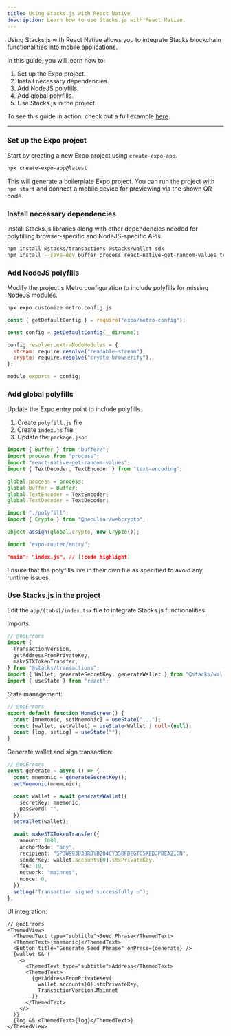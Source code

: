 ```yaml
---
title: Using Stacks.js with React Native
description: Learn how to use Stacks.js with React Native.
---
```






Using Stacks.js with React Native allows you to integrate Stacks blockchain functionalities into mobile applications.

In this guide, you will learn how to:

1. Set up the Expo project.
2. Install necessary dependencies.
3. Add NodeJS polyfills.
4. Add global polyfills.
5. Use Stacks.js in the project.

<Callout>To see this guide in action, check out a full example [here](https://github.com/hirosystems/stacks.js-react-native-expo-51).</Callout>

---

### Set up the Expo project

Start by creating a new Expo project using `create-expo-app`.

```bash title="Terminal"
npx create-expo-app@latest
```

This will generate a boilerplate Expo project. You can run the project with `npm start` and connect a mobile device for previewing via the shown QR code.

### Install necessary dependencies

Install Stacks.js libraries along with other dependencies needed for polyfilling browser-specific and NodeJS-specific APIs.

```bash title="Terminal"
npm install @stacks/transactions @stacks/wallet-sdk
npm install --save-dev buffer process react-native-get-random-values text-encoding readable-stream crypto-browserify @peculiar/webcrypto
```

### Add NodeJS polyfills

Modify the project's Metro configuration to include polyfills for missing NodeJS modules.

```bash title="Terminal"
npx expo customize metro.config.js
```

```js title="metro.config.js"
const { getDefaultConfig } = require("expo/metro-config");

const config = getDefaultConfig(__dirname);

config.resolver.extraNodeModules = {
  stream: require.resolve("readable-stream"),
  crypto: require.resolve("crypto-browserify"),
};

module.exports = config;
```

### Add global polyfills

Update the Expo entry point to include polyfills.

1. Create `polyfill.js` file
2. Create `index.js` file
3. Update the `package.json`

```js title="polyfill.js"
import { Buffer } from "buffer/";
import process from "process";
import "react-native-get-random-values";
import { TextDecoder, TextEncoder } from "text-encoding";

global.process = process;
global.Buffer = Buffer;
global.TextEncoder = TextEncoder;
global.TextDecoder = TextDecoder;
```

```js title="index.js"
import "./polyfill";
import { Crypto } from "@peculiar/webcrypto";

Object.assign(global.crypto, new Crypto());

import "expo-router/entry";
```

```json title="package.json"
"main": "index.js", // [!code highlight]
```

<Callout>
Ensure that the polyfills live in their own file as specified to avoid any runtime issues.
</Callout>

### Use Stacks.js in the project

Edit the `app/(tabs)/index.tsx` file to integrate Stacks.js functionalities.

Imports:

```ts twoslash
// @noErrors
import {
  TransactionVersion,
  getAddressFromPrivateKey,
  makeSTXTokenTransfer,
} from "@stacks/transactions";
import { Wallet, generateSecretKey, generateWallet } from "@stacks/wallet-sdk";
import { useState } from "react";
```

State management:

```ts twoslash
// @noErrors
export default function HomeScreen() {
  const [mnemonic, setMnemonic] = useState("...");
  const [wallet, setWallet] = useState<Wallet | null>(null);
  const [log, setLog] = useState("");
}
```

Generate wallet and sign transaction:

```ts twoslash
// @noErrors
const generate = async () => {
  const mnemonic = generateSecretKey();
  setMnemonic(mnemonic);

  const wallet = await generateWallet({
    secretKey: mnemonic,
    password: "",
  });
  setWallet(wallet);

  await makeSTXTokenTransfer({
    amount: 1000,
    anchorMode: "any",
    recipient: "SP3W993D3BRDYB284CY3SBFDEGTC5XEDJPDEA21CN",
    senderKey: wallet.accounts[0].stxPrivateKey,
    fee: 10,
    network: "mainnet",
    nonce: 0,
  });
  setLog("Transaction signed successfully ☑");
};
```

UI integration:

```tsx twoslash
// @noErrors
<ThemedView>
  <ThemedText type="subtitle">Seed Phrase</ThemedText>
  <ThemedText>{mnemonic}</ThemedText>
  <Button title="Generate Seed Phrase" onPress={generate} />
  {wallet && (
    <>
      <ThemedText type="subtitle">Address</ThemedText>
      <ThemedText>
        {getAddressFromPrivateKey(
          wallet.accounts[0].stxPrivateKey,
          TransactionVersion.Mainnet
        )}
      </ThemedText>
    </>
  )}
  {log && <ThemedText>{log}</ThemedText>}
</ThemedView>
```
